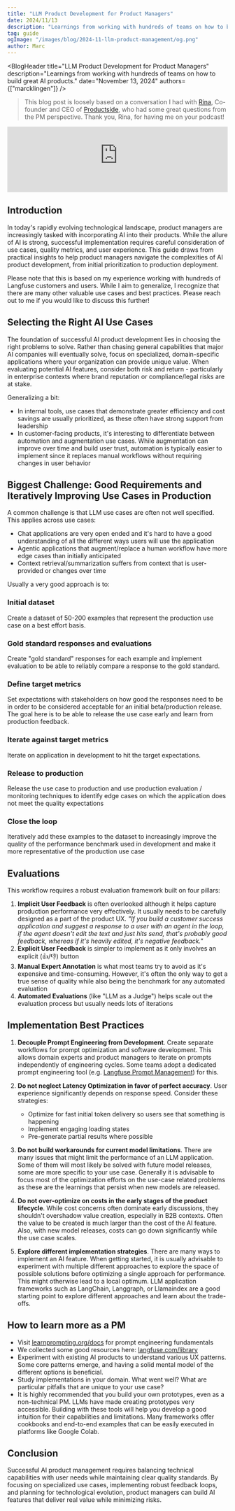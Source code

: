 ```yaml
---
title: "LLM Product Development for Product Managers"
date: 2024/11/13
description: "Learnings from working with hundreds of teams on how to build great AI products."
tag: guide
ogImage: "/images/blog/2024-11-llm-product-management/og.png"
author: Marc
---
```



<BlogHeader
  title="LLM Product Development for Product Managers"
  description="Learnings from working with hundreds of teams on how to build great AI products."
  date="November 13, 2024"
  authors={["marcklingen"]}
/>

> This blog post is loosely based on a conversation I had with [Rina](https://www.linkedin.com/in/rina-alexin), Co-founder and CEO of [Productside](https://productside.com/), who had some great questions from the PM perspective. Thank you, Rina, for having me on your podcast!

<iframe
  width="100%"
  className="aspect-[3230/2160] rounded mt-10 max-w-lg mx-auto"
  src="https://www.youtube-nocookie.com/embed/yCcAZghAIdc?si=cGK485gIlf0MjIEP"
  title="YouTube video player"
  frameborder="0"
  allow="accelerometer; autoplay; clipboard-write; encrypted-media; gyroscope; picture-in-picture; web-share"
  referrerpolicy="strict-origin-when-cross-origin"
  allowFullScreen
></iframe>

## Introduction

In today's rapidly evolving technological landscape, product managers are increasingly tasked with incorporating AI into their products. While the allure of AI is strong, successful implementation requires careful consideration of use cases, quality metrics, and user experience. This guide draws from practical insights to help product managers navigate the complexities of AI product development, from initial prioritization to production deployment.

Please note that this is based on my experience working with hundreds of Langfuse customers and users. While I aim to generalize, I recognize that there are many other valuable use cases and best practices. Please reach out to me if you would like to discuss this further!

## Selecting the Right AI Use Cases

The foundation of successful AI product development lies in choosing the right problems to solve. Rather than chasing general capabilities that major AI companies will eventually solve, focus on specialized, domain-specific applications where your organization can provide unique value. When evaluating potential AI features, consider both risk and return - particularly in enterprise contexts where brand reputation or compliance/legal risks are at stake.

Generalizing a bit:

- In internal tools, use cases that demonstrate greater efficiency and cost savings are usually prioritized, as these often have strong support from leadership
- In customer-facing products, it's interesting to differentiate between automation and augmentation use cases. While augmentation can improve over time and build user trust, automation is typically easier to implement since it replaces manual workflows without requiring changes in user behavior

## Biggest Challenge: Good Requirements and Iteratively Improving Use Cases in Production

A common challenge is that LLM use cases are often not well specified. This applies across use cases:

- Chat applications are very open ended and it's hard to have a good understanding of all the different ways users will use the application
- Agentic applications that augment/replace a human workflow have more edge cases than initially anticipated
- Context retrieval/summarization suffers from context that is user-provided or changes over time

Usually a very good approach is to:

<Steps>

### Initial dataset

Create a dataset of 50-200 examples that represent the production use case on a best effort basis.

### Gold standard responses and evaluations

Create "gold standard" responses for each example and implement evaluation to be able to reliably compare a response to the gold standard.

### Define target metrics

Set expectations with stakeholders on how good the responses need to be in order to be considered acceptable for an initial beta/production release. The goal here is to be able to release the use case early and learn from production feedback.

### Iterate against target metrics

Iterate on application in development to hit the target expectations.

### Release to production

Release the use case to production and use production evaluation / monitoring techniques to identify edge cases on which the application does not meet the quality expectations

### Close the loop

Iteratively add these examples to the dataset to increasingly improve the quality of the performance benchmark used in development and make it more representative of the production use case

</Steps>

## Evaluations

This workflow requires a robust evaluation framework built on four pillars:

1. **Implicit User Feedback** is often overlooked although it helps capture production performance very effectively. It usually needs to be carefully designed as a part of the product UX. _"If you build a customer success application and suggest a response to a user with an agent in the loop, if the agent doesn't edit the text and just hits send, that's probably good feedback, whereas if it's heavily edited, it's negative feedback."_
2. **Explicit User Feedback** is simpler to implement as it only involves an explicit (👍/👎) button
3. **Manual Expert Annotation** is what most teams try to avoid as it's expensive and time-consuming. However, it's often the only way to get a true sense of quality while also being the benchmark for any automated evaluation
4. **Automated Evaluations** (like "LLM as a Judge") helps scale out the evaluation process but usually needs lots of iterations

## Implementation Best Practices

1. **Decouple Prompt Engineering from Development**. Create separate workflows for prompt optimization and software development. This allows domain experts and product managers to iterate on prompts independently of engineering cycles. Some teams adopt a dedicated prompt engineering tool (e.g. [Langfuse Prompt Management](/docs/prompts)) for this.

2. **Do not neglect Latency Optimization in favor of perfect accuracy**. User experience significantly depends on response speed. Consider these strategies:
   - Optimize for fast initial token delivery so users see that something is happening
   - Implement engaging loading states
   - Pre-generate partial results where possible

3. **Do not build workarounds for current model limitations**. There are many issues that might limit the performance of an LLM application. Some of them will most likely be solved with future model releases, some are more specific to your use case. Generally it is advisable to focus most of the optimization efforts on the use-case related problems as these are the learnings that persist when new models are released.

4. **Do not over-optimize on costs in the early stages of the product lifecycle**. While cost concerns often dominate early discussions, they shouldn't overshadow value creation, especially in B2B contexts. Often the value to be created is much larger than the cost of the AI feature. Also, with new model releases, costs can go down significantly while the use case scales.

5. **Explore different implementation strategies**. There are many ways to implement an AI feature. When getting started, it is usually advisable to experiment with multiple different approaches to explore the space of possible solutions before optimizing a single approach for performance. This might otherwise lead to a local optimum. LLM application frameworks such as LangChain, Langgraph, or Llamaindex are a good starting point to explore different approaches and learn about the trade-offs.

## How to learn more as a PM

- Visit [learnprompting.org/docs](https://learnprompting.org/docs) for prompt engineering fundamentals
- We collected some good resources here: [langfuse.com/library](/library)
- Experiment with existing AI products to understand various UX patterns. Some core patterns emerge, and having a solid mental model of the different options is beneficial.
- Study implementations in your domain. What went well? What are particular pitfalls that are unique to your use case?
- It is highly recommended that you build your own prototypes, even as a non-technical PM. LLMs have made creating prototypes very accessible. Building with these tools will help you develop a good intuition for their capabilities and limitations. Many frameworks offer cookbooks and end-to-end examples that can be easily executed in platforms like Google Colab.

## Conclusion

Successful AI product management requires balancing technical capabilities with user needs while maintaining clear quality standards. By focusing on specialized use cases, implementing robust feedback loops, and planning for technological evolution, product managers can build AI features that deliver real value while minimizing risks.
